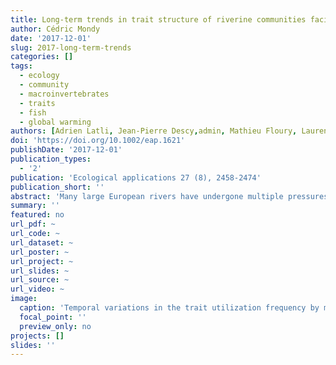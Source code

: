 ```yaml
---
title: Long‐term trends in trait structure of riverine communities facing predation risk increase and trophic resource decline
author: Cédric Mondy
date: '2017-12-01'
slug: 2017-long-term-trends
categories: []
tags:
  - ecology
  - community
  - macroinvertebrates
  - traits
  - fish
  - global warming
authors: [Adrien Latli, Jean‐Pierre Descy,admin, Mathieu Floury, Laurent Viroux, William Otjacques, Jonathan Marescaux, Eric Depiereux, Michael Ovidio, Philippe Usseglio-Polatera, Patrick Kestemont]
doi: 'https://doi.org/10.1002/eap.1621'
publishDate: '2017-12-01'
publication_types:
  - '2'
publication: 'Ecological applications 27 (8), 2458-2474'
publication_short: ''
abstract: 'Many large European rivers have undergone multiple pressures that have strongly impaired ecosystem functioning at different spatial and temporal scales. Global warming and other environmental changes have favored the success of invasive species, deeply modifying the structure of aquatic communities in large rivers. Some exogenous species could alter trophic interactions within assemblages by increasing the predation risk for potential prey species (top‐down effect) and limiting the dynamics of others via resource availability limitation (bottom‐up effect). Furthermore, large transboundary rivers are complex aquatic ecosystems that have often been poorly investigated so that data for assessing long‐term ecological trends are missing. In this study, we propose an original approach for investigating long‐term combined effects of global warming, trophic resource decrease, predation risk, and water quality variations on the trait‐based structure of macroinvertebrate and fish assemblages over 26 yr (1985–2011) and 427‐km stretch of the river Meuse (France and Belgium). The study of temporal variations in biological, physiological, and ecological traits of macroinvertebrate and fish allowed identifying community trends and distinguishing impacts of environmental perturbations from those induced by biological alterations. We provide evidence, for this large European river, of an increase in water temperature (close to 1°C) and a decrease in phytoplankton biomass (−85%), as well as independent effects of these changes on both invertebrate and fish communities. The reduction of trophic resources in the water column by invasive molluscs has dramatically affected the density of omnivorous fish in favor of invertebrate feeders, while scrapers became the major feeding guild among invertebrates. Macroinvertebrate and fish communities have shifted from large‐sized organisms with low fecundity to prolific, small‐sized organisms, with early maturity, as a response to increased predation pressure.'
summary: ''
featured: no
url_pdf: ~
url_code: ~
url_dataset: ~
url_poster: ~
url_project: ~
url_slides: ~
url_source: ~
url_video: ~
image:
  caption: 'Temporal variations in the trait utilization frequency by macroinvertebrate of the Meuse River during the 1998–2011 period. '
  focal_point: ''
  preview_only: no
projects: []
slides: ''
---
```

